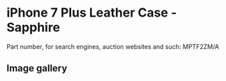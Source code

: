 
# iPhone 7 Plus Leather Case - Sapphire

Part number, for search engines, auction websites and such: MPTF2ZM/A

## Image gallery

<div style={{ width: "768px" }}>
  <GalleryComponent
    images={[
      {
        original: "/everysource/MPTF2.png",
        thumbnail: "/everypreview/MPTF2.png",
      },
      {
        original: "/everysource/MPTF2_AV1_GOLD.png",
        thumbnail: "/everypreview/MPTF2_AV1_GOLD.png",
      },
      {
        original: "/everysource/MPTF2_AV1_JET_BLACK.png",
        thumbnail: "/everypreview/MPTF2_AV1_JET_BLACK.png",
      },
      {
        original: "/everysource/MPTF2_AV1_RED.png",
        thumbnail: "/everypreview/MPTF2_AV1_RED.png",
      },
      {
        original: "/everysource/MPTF2_AV1_SILVER.png",
        thumbnail: "/everypreview/MPTF2_AV1_SILVER.png",
      },
      {
        original: "/everysource/MPTF2_AV2.png",
        thumbnail: "/everypreview/MPTF2_AV2.png",
      }
    ]}
  />
</div>